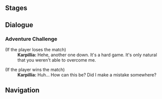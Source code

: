 {{Genius Invokation TCG Character Stages Intro}}

==Stages==
{{Genius Invokation TCG Stages/Detailed|Karpillia}}

==Dialogue==
===Adventure Challenge===
{{Dialogue start}}
;(If the player loses the match)
:'''Karpillia:''' Hehe, another one down. It's a hard game. It's only natural that you weren't able to overcome me.

;(If the player wins the match)
:'''Karpillia:''' Huh... How can this be? Did I make a mistake somewhere?
{{Dialogue end}}

==Navigation==
{{Genius Invokation TCG Stages Navbox}}